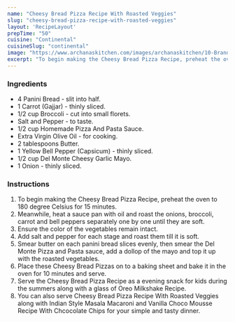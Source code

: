 ---
name: "Cheesy Bread Pizza Recipe With Roasted Veggies"
slug: "cheesy-bread-pizza-recipe-with-roasted-veggies"
layout: 'RecipeLayout'
prepTime: "50"
cuisine: "Continental"
cuisineSlug: "continental"
image: "https://www.archanaskitchen.com/images/archanaskitchen/10-Brands/DelMonte-KidsRecipes/3-Cheesy_Bread_Bun_Pizza_Recipe_With_Broccoli_-_Kids_Recipes_Made_With_Del_Monte-2.jpg"
excerpt: "To begin making the Cheesy Bread Pizza Recipe, preheat the oven to 180 degree Celsius for 15 minutes"
---

### Ingredients

- 4 Panini Bread - slit into half.
- 1 Carrot (Gajjar) - thinly sliced.
- 1/2 cup Broccoli - cut into small florets.
- Salt and Pepper - to taste.
- 1/2 cup Homemade Pizza And Pasta Sauce.
- Extra Virgin Olive Oil - for cooking.
- 2 tablespoons Butter.
- 1 Yellow Bell Pepper (Capsicum) - thinly sliced.
- 1/2 cup Del Monte Cheesy Garlic Mayo.
- 1 Onion - thinly sliced.

### Instructions

1. To begin making the Cheesy Bread Pizza Recipe, preheat the oven to 180 degree Celsius for 15 minutes.
1. Meanwhile, heat a sauce pan with oil and roast the onions, broccoli, carrot and bell peppers separately one by one until they are soft.
1. Ensure the color of the vegetables remain intact.
1. Add salt and pepper for each stage and roast them till it is soft.
1. Smear butter on each panini bread slices evenly, then smear the Del Monte Pizza and Pasta sauce, add a dollop of the mayo and top it up with the roasted vegetables.
1. Place these Cheesy Bread Pizzas on to a baking sheet and bake it in the oven for 10 minutes and serve.
1. Serve the Cheesy Bread Pizza Recipe as a evening snack for kids during the summers along with a glass of Oreo Milkshake Recipe.
1. You can also serve Cheesy Bread Pizza Recipe With Roasted Veggies along with Indian Style Masala Macaroni and Vanilla Choco Mousse Recipe With Chcocolate Chips for your simple and tasty dinner.
